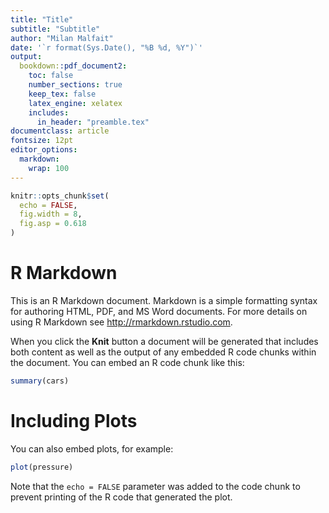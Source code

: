 ```yaml
---
title: "Title"
subtitle: "Subtitle"
author: "Milan Malfait"
date: '`r format(Sys.Date(), "%B %d, %Y")`'
output:
  bookdown::pdf_document2:
    toc: false
    number_sections: true
    keep_tex: false
    latex_engine: xelatex
    includes:
      in_header: "preamble.tex"
documentclass: article
fontsize: 12pt
editor_options:
  markdown:
    wrap: 100
---
```


```r
knitr::opts_chunk$set(
  echo = FALSE,
  fig.width = 8,
  fig.asp = 0.618
)
```

# R Markdown

This is an R Markdown document. Markdown is a simple formatting syntax for authoring HTML, PDF, and MS Word documents. For more details on using R Markdown see <http://rmarkdown.rstudio.com>.

When you click the **Knit** button a document will be generated that includes both content as well as the output of any embedded R code chunks within the document. You can embed an R code chunk like this:

```r
summary(cars)
```

# Including Plots

You can also embed plots, for example:

```r
plot(pressure)
```

Note that the `echo = FALSE` parameter was added to the code chunk to prevent printing of the R code that generated the plot.
